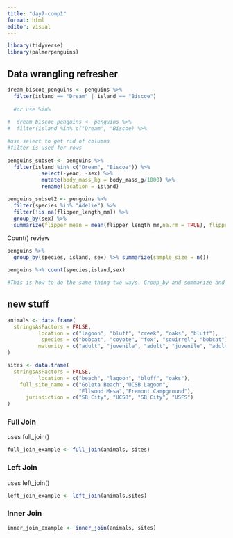 ```yaml
---
title: "day7-comp1"
format: html
editor: visual
---
```


```r
library(tidyverse)
library(palmerpenguins)
```

## Data wrangling refresher

```r
dream_biscoe_penguins <- penguins %>% 
  filter(island == "Dream" | island == "Biscoe")
  
  #or use %in%
  
#  dream_biscoe_penguins <- penguins %>% 
#  filter(island %in% c("Dream", "Biscoe) %>% 

#use select to get rid of columns
#filter is used for rows
  
penguins_subset <- penguins %>% 
  filter(island %in% c("Dream", "Biscoe")) %>% 
           select(-year, -sex) %>% 
           mutate(body_mass_kg = body_mass_g/1000) %>% 
           rename(location = island)
```

```r
penguins_subset2 <- penguins %>% 
  filter(species %in% "Adelie") %>% 
  filter(!is.na(flipper_length_mm)) %>% 
  group_by(sex) %>% 
  summarize(flipper_mean = mean(flipper_length_mm,na.rm = TRUE), flipper_sd = sd(flipper_length_mm, na.rm = TRUE))
```

Count() review

```r
penguins %>% 
  group_by(species, island, sex) %>% summarize(sample_size = n())

penguins %>% count(species,island,sex)

#This is how to do the same thing two ways. Group_by and summarize and n() are included in Count() to get counts of observations.
```

## new stuff

```r
animals <- data.frame(
  stringsAsFactors = FALSE,
          location = c("lagoon", "bluff", "creek", "oaks", "bluff"),
           species = c("bobcat", "coyote", "fox", "squirrel", "bobcat"),
          maturity = c("adult", "juvenile", "adult", "juvenile", "adult")
)

sites <- data.frame(
  stringsAsFactors = FALSE,
          location = c("beach", "lagoon", "bluff", "oaks"),
    full_site_name = c("Goleta Beach","UCSB Lagoon",
                       "Ellwood Mesa","Fremont Campground"),
      jurisdiction = c("SB City", "UCSB", "SB City", "USFS")
)
```

### Full Join

uses full_join()

```r
full_join_example <- full_join(animals, sites)
```

### Left Join

uses left_join()

```r
left_join_example <- left_join(animals,sites)
```

### Inner Join

```r
inner_join_example <- inner_join(animals, sites)
```

